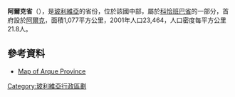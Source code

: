 '''阿爾克省'''（{{lang-es|Provincia de Arque}}），是[[玻利維亞|玻利維亞]]的省份，位於該國中部，屬於[[科恰班巴省|科恰班巴省]]的一部分，首府設於[[阿爾克_(玻利維亞)|阿爾克]]，面積1,077平方公里，2001年人口23,464，人口密度每平方公里21.8人。

==參考資料==
* [https://web.archive.org/web/20090303084126/http://www.aguabolivia.org/situacionaguaX/Riego/mapas/cbba/arque.htm Map of Arque Province]

{{coord|17|50|S|66|55|W|type:adm2nd_region:BO|display=title}}

{{Bolivia-geo-stub}}
{{玻利維亞省份}}

[[Category:玻利維亞行政區劃|Category:玻利維亞行政區劃]]